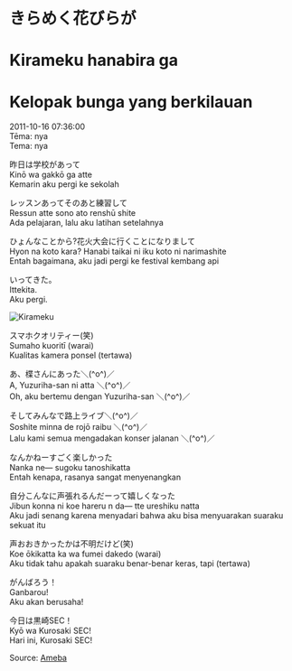 # きらめく花びらが  
# Kirameku hanabira ga  
# Kelopak bunga yang berkilauan

2011-10-16 07:36:00  
Tēma: nya  
Tema: nya

昨日は学校があって  
Kinō wa gakkō ga atte  
Kemarin aku pergi ke sekolah

レッスンあってそのあと練習して  
Ressun atte sono ato renshū shite  
Ada pelajaran, lalu aku latihan setelahnya

ひょんなことから?花火大会に行くことになりまして  
Hyon na koto kara? Hanabi taikai ni iku koto ni narimashite  
Entah bagaimana, aku jadi pergi ke festival kembang api

いってきた。  
Ittekita.  
Aku pergi.

![Kirameku](./Kirameku.jpg)

スマホクオリティー(笑)  
Sumaho kuoritī (warai)  
Kualitas kamera ponsel (tertawa)

あ、楪さんにあった＼(^o^)／  
A, Yuzuriha-san ni atta ＼(^o^)／  
Oh, aku bertemu dengan Yuzuriha-san ＼(^o^)／

そしてみんなで路上ライブ＼(^o^)／  
Soshite minna de rojō raibu ＼(^o^)／  
Lalu kami semua mengadakan konser jalanan ＼(^o^)／

なんかねーすごく楽しかった  
Nanka ne— sugoku tanoshikatta  
Entah kenapa, rasanya sangat menyenangkan

自分こんなに声張れるんだーって嬉しくなった  
Jibun konna ni koe hareru n da— tte ureshiku natta  
Aku jadi senang karena menyadari bahwa aku bisa menyuarakan suaraku sekuat itu

声おおきかったかは不明だけど(笑)  
Koe ōkikatta ka wa fumei dakedo (warai)  
Aku tidak tahu apakah suaraku benar-benar keras, tapi (tertawa)

がんばろう！  
Ganbarou!  
Aku akan berusaha!

今日は黒崎SEC！  
Kyō wa Kurosaki SEC!  
Hari ini, Kurosaki SEC!

Source: [Ameba](https://ameblo.jp/arihara6/entry-11049488672.html)